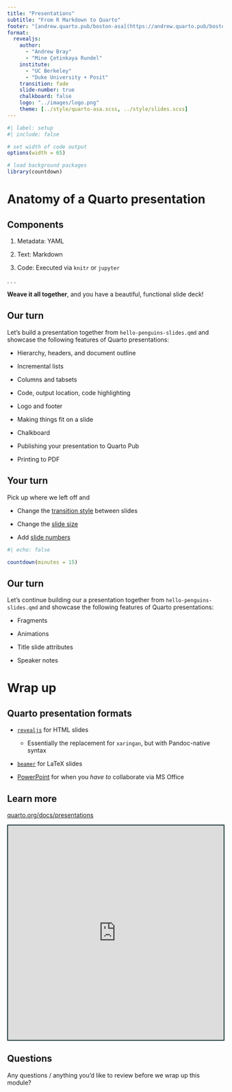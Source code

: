 ```yaml
---
title: "Presentations"
subtitle: "From R Markdown to Quarto"
footer: "[andrew.quarto.pub/boston-asa](https://andrew.quarto.pub/boston-asa)"
format:
  revealjs:
    author:
      - "Andrew Bray"
      - "Mine Çetinkaya Rundel"
    institute:
      - "UC Berkeley"
      - "Duke University + Posit"
    transition: fade
    slide-number: true
    chalkboard: false
    logo: "../images/logo.png"
    theme: [../style/quarto-asa.scss, ../style/slides.scss]
---
```


```r
#| label: setup
#| include: false

# set width of code output
options(width = 65)

# load background packages
library(countdown)
```

# Anatomy of a Quarto presentation

## Components

1.  Metadata: YAML

2.  Text: Markdown

3.  Code: Executed via `knitr` or `jupyter`

. . .

**Weave it all together**, and you have a beautiful, functional slide deck!

## Our turn {.smaller}

::: task
Let's build a presentation together from `hello-penguins-slides.qmd` and showcase the following features of Quarto presentations:

-   Hierarchy, headers, and document outline

-   Incremental lists

-   Columns and tabsets

-   Code, output location, code highlighting

-   Logo and footer

-   Making things fit on a slide

-   Chalkboard

-   Publishing your presentation to Quarto Pub

-   Printing to PDF
:::

## Your turn

::: task
Pick up where we left off and

-   Change the [transition style](https://quarto.org/docs/presentations/revealjs/advanced.html#slide-transitions) between slides

-   Change the [slide size](https://quarto.org/docs/presentations/revealjs/advanced.html#presentation-size)

-   Add [slide numbers](https://quarto.org/docs/presentations/revealjs/presenting.html#slide-numbers)
:::

```r
#| echo: false

countdown(minutes = 15)
```

## Our turn

::: task
Let's continue building our a presentation together from `hello-penguins-slides.qmd` and showcase the following features of Quarto presentations:

-   Fragments

-   Animations

-   Title slide attributes

-   Speaker notes
:::

# Wrap up

## Quarto presentation formats

-   [`revealjs`](https://quarto.org/docs/presentations/revealjs) for HTML slides

    -   Essentially the replacement for `xaringan`, but with Pandoc-native syntax

-   [`beamer`](https://quarto.org/docs/presentations/beamer.html) for LaTeX slides

-   [PowerPoint](https://quarto.org/docs/presentations/powerpoint.html) for when you *have to* collaborate via MS Office

## Learn more

::: learn-more
[quarto.org/docs/presentations](https://quarto.org/docs/presentations)

```{=html}
<iframe src="https://quarto.org/docs/presentations/" width="100%" height="500" style="border:2px solid #123233;" title="Quarto Presentations"></iframe>
```
:::

## Questions

::: task
Any questions / anything you'd like to review before we wrap up this module?
:::
